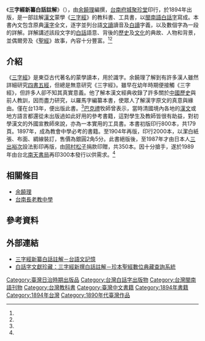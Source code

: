 {{Infobox book
|書名      = 三字經新纂白話註解
|圖像      = [[File:Sam-ju-keng_Sin-choan_Pek-oa_Chu-kai_page_6.jpg|300px]]
|圖像說明  = 「人之初，性本善，性相近，習相遠」
|作者      = [[余饒理|余饒理]]
|原名      = <small>{{lang|nan|Sam-jū-keng Sin-chōan Pe̍k-oā Chù-kái}}</small>
|出版地    = [[台灣|台灣]]
|語言      = [[閩南語|閩南語]][[白話字|白話字]]
|類型      = [[教科書|教科書]]
|出版者    = [[聚珍堂|聚珍堂]]
|出版日期  = 1894年初版
|中文版    = 無
|媒介      = 書本
|頁數      = 179頁
}}
《'''三字經新纂白話註解'''》（{{lang-nan-poj|Sam-jū-keng Sin-chōan Pe̍k-oā Chù-kái}}），由[[余饒理|余饒理]]編撰，[[台南府城|台南府城]][[聚珍堂|聚珍堂]]印行，於1894年出版，是一部註解[[漢文|漢文]]蒙學《[[三字經|三字經]]》的教科書、工具書，以[[閩南語|閩南語]][[白話字|白話字]]寫成。本書內文包含原典[[漢字|漢字]]全文，逐字並列台語[[文讀|文讀]]讀音及[[白讀|白讀]]字義，以及數個字為一段的詳解。詳解講述該段文字的[[白話|白話]]語意、背後的[[歷史|歷史]]及[[文化|文化]]的典故、人物和背景，並偶爾旁及《[[聖經|聖經]]》故事，內容十分豐富。<ref name="台語文記憶"/><ref name="史話312"/>

==介紹==
《[[三字經|三字經]]》是東亞古代著名的蒙學讀本，用於識字。余饒理了解到有許多漢人雖然詳細研究[[四書五經|四書五經]]，但總是無意研究《三字經》。雖早在幼年時期便接觸《三字經》，但許多人卻不知其真實意義。他了解本漢文經典收錄了許多關於[[中國歷史|中國歷史]]與前人教訓，因而盡力研究，以羅馬字編纂本書，使眾人了解漢字原文的真意與緣由。僅在台13年，便出版此書。<ref name="楊士養"/>[[巴克禮|巴克禮]]牧師曾表示，當時清國境內各地的[[漢文|漢文]]或地方語言都還從未出版過如此好用的參考書籍，這對學生及教師皆很有助益，對初學漢文的外國宣教師來說，亦為一本實用的工具書。本書初版印行800本，共179頁。1897年，成為教會中學必考的書籍。至1904年再版，印行2000本，以潔白紙張、布面、綢線裝訂，售價為銀圓2角5分。此書絕版後，至1987年才由日本人[[三出裕次|三出裕次]]設法影印再版，由[[岡村松子|岡村松子]]捐款印贈，共350本。因十分搶手，遂於1989年由台北[[南天書局|南天書局]]再印300本發行以供需求。<ref name="史話312"/>

==相關條目==
{{portal box|台灣|閩南語}}
*[[余饒理|余饒理]]
*[[長榮中學|台南長老教中學]]

==參考資料==
{{reflist|1|refs=

<ref name="台語文記憶">{{cite web |url=http://thepoj.com/memory/TGB/thak.asp?id=866 |title=三字經新纂白話註解 |accessdate= |last= |first= |author= |coauthors= |date= |work= |publisher=台語文記憶 |archive-date=2016-09-15 |archive-url=https://web.archive.org/web/20160915170220/http://thepoj.com/memory/TGB/thak.asp?id=866 |dead-url=no }}</ref>

<ref name="史話312">{{cite web |url=http://www.laijohn.com/book4/312.htm |title=史話312 余饒理三字經註解 |accessdate= |last= |first= |author= |coauthors= |date= |work= |publisher=教會史話 |archive-date=2020-02-16 |archive-url=https://web.archive.org/web/20200216134131/http://www.laijohn.com/book4/312.htm |dead-url=no }}</ref>

<ref name="楊士養">{{cite web |url=http://www.laijohn.com/archives/pm/Ede,G/biog/Iun,Siong/h1.htm |title=余饒理小傳 |accessdate= |last= |first= |author=楊士養 |coauthors= |date= |work= |publisher=宣教士人物檔 }}</ref>

}}

==外部連結==
*[http://thepoj.com/memory/TGB/thak.asp?id=866 三字經新纂白話註解－台語文記憶]{{Wayback|url=http://thepoj.com/memory/TGB/thak.asp?id=866 |date=20160915170220 }}
*[https://bible.fhl.net/ob/ro.php?book=384&procb=0 白話字文獻珍藏：三字經新撰白話註解－珍本聖經數位典藏查詢系統]{{Wayback|url=https://bible.fhl.net/ob/ro.php?book=384&procb=0 |date=20160918112136 }}
[[Category:臺灣日治時期出版品|Category:臺灣日治時期出版品]]
[[Category:台灣白話字出版物|Category:台灣白話字出版物]]
[[Category:台灣閩南語刊物|Category:台灣閩南語刊物]]
[[Category:台灣教科書|Category:台灣教科書]]
[[Category:臺灣中文書籍|Category:臺灣中文書籍]]
[[Category:1894年書籍|Category:1894年書籍]]
[[Category:1894年台灣|Category:1894年台灣]]
[[Category:1890年代臺灣作品|Category:1890年代臺灣作品]]